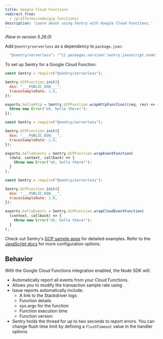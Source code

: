 ```yaml
---
title: Google Cloud Functions
redirect_from:
  - /platforms/node/gcp_functions/
description: 'Learn about using Sentry with Google Cloud Functions.'
---
```


_(New in version 5.26.0)_

Add `@sentry/serverless` as a dependency to `package.json`:

```bash
  "@sentry/serverless": "^{{ packages.version('sentry.javascript.node') }}"
```

To set up Sentry for a Google Cloud Function:

```javascript {tabTitle:Http functions}
const Sentry = require("@sentry/serverless");

Sentry.GCPFunction.init({
  dsn: "___PUBLIC_DSN___",
  tracesSampleRate: 1.0,
});

exports.helloHttp = Sentry.GCPFunction.wrapHttpFunction((req, res) => {
  throw new Error("oh, hello there!");
});
```

```javascript {tabTitle:Background functions}
const Sentry = require("@sentry/serverless");

Sentry.GCPFunction.init({
  dsn: "___PUBLIC_DSN___",
  tracesSampleRate: 1.0,
});

exports.helloEvents = Sentry.GCPFunction.wrapEventFunction(
  (data, context, callback) => {
    throw new Error("oh, hello there!");
  }
);
```

```javascript {tabTitle:CloudEvent functions}
const Sentry = require("@sentry/serverless");

Sentry.GCPFunction.init({
  dsn: "___PUBLIC_DSN___",
  tracesSampleRate: 1.0,
});

exports.helloEvents = Sentry.GCPFunction.wrapCloudEventFunction(
  (context, callback) => {
    throw new Error("oh, hello there!");
  }
);
```

Check out Sentry's [GCP sample apps](https://github.com/getsentry/examples/tree/master/gcp-cloud-functions/node) for detailed examples. Refer to the [JavaScript docs](/platforms/javascript/) for more configuration options.

## Behavior

With the Google Cloud Functions integration enabled, the Node SDK will:

- Automatically report all events from your Cloud Functions.
- Allows you to <PlatformLink to="/configuration/sampling/#configuring-the-transaction-sample-rate">modify the transaction sample rate</PlatformLink> using <PlatformIdentifier name="traces-sample-rate" />.
- Issue reports automatically include:
  - A link to the Stackdriver logs
  - Function details
  - sys.argv for the function
  - Function execution time
  - Function version
- Sentry holds the thread for up to two seconds to report errors. You can change flush time limit by defining a `flushTimeout` value in the handler options
